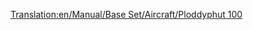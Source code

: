 [[Translation:en/Manual/Base Set/Aircraft/Ploddyphut 100]]
{{en/Manual/Base Set/Aircraft/Aircraft|Cost=£35,546 ($71,092)
|Speed=473 kph (296 MPH)
|Annual=£3,187
|Designed=1945
|Lifespan=20 years
|Capacity=25 passengers, 5 bags of mail
|Description=Toyland Version of the [[en/Manual/Base Set/Aircraft/Sampson U52|Sampson U52/Junkers J52]]. The first aircraft available in the Toyland climate.
|Real-life=Fictional
}}